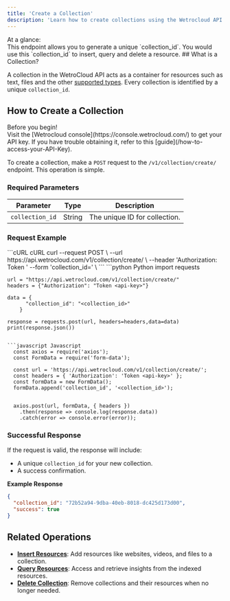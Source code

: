 ```yaml
---
title: 'Create a Collection'
description: 'Learn how to create collections using the Wetrocloud API'
---
```

<Info>
At a glance: <br/>
This endpoint allows you to generate a unique `collection_id`. You would use this `collection_id` to insert, query and delete a resource.
</Info>
## What is a Collection?

A collection in the WetroCloud API acts as a container for resources such as text, files and the other [supported types](/api-reference/supported-resource-types). Every collection is identified by a unique `collection_id`.

## How to Create a Collection

<Note>
Before you begin!<br />
Visit the [Wetrocloud console](https://console.wetrocloud.com/) to get your API key. If you have trouble obtaining it, refer to this [guide](/how-to-access-your-API-Key). 
</Note>

To create a collection, make a `POST` request to the `/v1/collection/create/` endpoint. This operation is simple.

### Required Parameters

| Parameter       | Type   | Description                                            |
|------------------|--------|--------------------------------------------------------|
| `collection_id` | String | The unique ID for collection. |

### Request Example
<CodeGroup>
  ```cURL cURL
    curl --request POST \
    --url https://api.wetrocloud.com/v1/collection/create/ \
    --header 'Authorization: Token <api-key>'
    --form 'collection_id=<collection_id>' \
  ```
  ```python Python
    import requests

    url = "https://api.wetrocloud.com/v1/collection/create/"
    headers = {"Authorization": "Token <api-key>"}

    data = {
          "collection_id": "<collection_id>"
        }

    response = requests.post(url, headers=headers,data=data)
    print(response.json())
  ```

  ```javascript Javascript
    const axios = require('axios');
    const FormData = require('form-data');

    const url = 'https://api.wetrocloud.com/v1/collection/create/';
    const headers = { 'Authorization': 'Token <api-key>' };
    const formData = new FormData();
    formData.append('collection_id', '<collection_id>');


    axios.post(url, formData, { headers })
      .then(response => console.log(response.data))
      .catch(error => console.error(error));
  ```
</CodeGroup>

### Successful Response

If the request is valid, the response will include:

- A unique `collection_id` for your new collection.
- A success confirmation.

**Example Response**

```json
{
  "collection_id": "72b52a94-9dba-40eb-8018-dc425d173d00",
  "success": true
}
```
## Related Operations

- **[Insert Resources](insert)**: Add resources like websites, videos, and files to a collection.
- **[Query Resources](query)**: Access and retrieve insights from the indexed resources.
- **[Delete Collection](delete)**: Remove collections and their resources when no longer needed.
